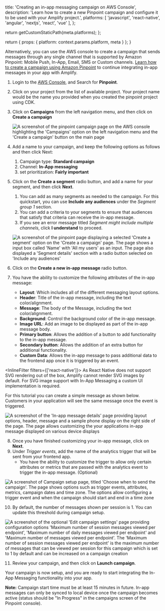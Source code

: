 
  title: 'Creating an in-app messaging campaign on AWS Console',
  description: 'Learn how to create a new Pinpoint campaign and configure it to be used with your Amplify project.',
  platforms: [
    'javascript',
    'react-native',
    'angular',
    'nextjs',
    'react',
    'vue'
  ],
};

  return getCustomStaticPath(meta.platforms);
};

  return {
    props: {
      platform: context.params.platform,
      meta
    }
  };
}

Alternatively, you can use the AWS console to create a campaign that sends messages through any single channel that is supported by Amazon Pinpoint: Mobile Push, In-App, Email, SMS or Custom channels. [Learn how to create a campaign using Amazon Pinpoint](https://docs.aws.amazon.com/pinpoint/latest/userguide/campaigns.html) to continue integrating in-app messages in your app with Amplify.

1. Login to the [AWS Console](https://console.aws.amazon.com/console/home), and Search for **Pinpoint**.
2. Click on your project from the list of available project. Your project name would be the name you provided when you created the pinpoint project using CDK.

3. Click on **Campaigns** from the left navigation menu, and then click on **Create a campaign**

   ![A screenshot of the pinpoint campaign page on the AWS console highlighting the 'Campaigns' option on the left navigation menu and the 'Create a campaign' button on the main page](/images/lib/in-app-messaging/create-pinpoint-campaign.png)

4. Add a name to your campaign, and keep the following options as follows and then click Next:

   1. Campaign type: **Standard campaign**
   2. Channel: **In-App messaging**
   3. set prioritization: **Fairly important**

5. Click on the **Create a segment** radio button, and add a name for your segment, and then click **Next**.

   1. You can add as many segments as needed to the campaign. For this quickstart, you can use **Include any audiences** under the _Segment group 1_ section.
   2. You can add a criteria to your segments to ensure that audiences that satisfy that criteria can receive the in-app message.
   3. If you see an error message titled _Segment might include multiple channels_, click **I understand** to proceed.

   ![A screenshot of the pinpoint page displaying a selected 'Create a segment' option on the 'Create a campaign' page. The page shows a input box called 'Name' with 'All my users' as an input. The page also displayed a 'Segment details' section with a radio button selected on 'Include any audiences'](/images/lib/in-app-messaging/choose-campaign-segment.png)

6. Click on the **Create a new in-app message** radio button.
7. You have the ability to customize the following attributes of the in-app message:
   - **Layout**: Which includes all of the different messaging layout options.
   - **Header**: Title of the in-app message, including the text color/alignment.
   - **Message**: The body of the Message, including the text color/alignment.
   - **Background**: Control the background color of the in-app message.
   - **Image URL**: Add an image to be displayed as part of the in-app message body.
   - **Primary button**: Allows the addition of a button to add functionality to the in-app message.
   - **Secondary button**: Allows the addition of an extra button for additional functionality.
   - **Custom Data**: Allows the in-app message to pass additional data to the frontend app once it is triggered by an event.

<InlineFilter filters={['react-native']}>
   <Callout informational>
      As React Native does not support SVG rendering out of the box, Amplify cannot render SVG images by default. For SVG image support with In-App Messaging a custom UI implementation is required.
   </Callout>
</InlineFilter>

For this tutorial you can create a simple message as shown below. Customers in your application will see the same message once the event is triggered.

![A screenshot of the 'In-app message details' page providing layout options, header, message and a sample phone display on the right side of the page. The page allows customizing the your applications in-app message displayed on various device displays](/images/lib/in-app-messaging/in-app-message-details.png)

8. Once you have finished customizing your in-app message, click on **Next**.
9. Under _Trigger events_, add the name of the analytics trigger that will be sent from your frontend app. 
   - You have the ability to customize the trigger to allow only certain attributes or metrics that are passed with the analytics event to trigger the in-app message. (Optional)

![A screenshot of Campaign setup page, titled 'Choose when to send the campaign'. The page shows options such as trigger events, attributes, metrics, campaign dates and time zone. The options allow configuring a trigger event and when the campaign should start and end in a time zone](/images/lib/in-app-messaging/campaign-setup.png)

10. By default, the number of messages shown per session is 1. You can update this threshold during campaign setup. 

![A screenshot of the optional 'Edit campaign settings' page providing configuration options 'Maximum number of session messages viewed per endpoint', 'Maximum number of daily messages viewed per endpoint' and 'Maximum number of messages viewed per endpoint'. The 'Maximum number of session messages viewed per endpoint' is the maximum number of messages that can be viewed per session for this campaign which is set to 1 by default and can be increased on a campaign creation](/images/lib/in-app-messaging/campaign-settings.png)

11. Review your campaign, and then click on **Launch campaign**.

Your campaign is now setup, and you are ready to start integrating the In-App Messaging functionality into your app.

<Callout informational>

**Note:** Campaign start time must be at least 15 minutes in future. In-app messages can only be synced to local device once the campaign becomes active (status should be "In Progress" in the campaigns screen of the Pinpoint console).

</Callout>
